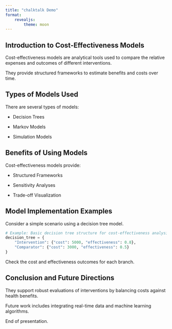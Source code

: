 ```yaml
---
title: "chalktalk Demo"
format: 
    revealjs:
        theme: moon
---
```


## Introduction to Cost-Effectiveness Models

::: {.fragment ttv="Welcome to our presentation on the uses of models for cost-effectiveness analyses. Today, we'll explore what cost-effectiveness models are and why they are crucial."}
Cost-effectiveness models are analytical tools used to compare the relative expenses and outcomes of different interventions.
:::

::: {.fragment tts="These models help decision-makers allocate resources efficiently by weighing costs against health outcomes."}
They provide structured frameworks to estimate benefits and costs over time.
:::

## Types of Models Used

::: {.fragment ttv="Let's discuss the types of models commonly used in cost-effectiveness analyses."}
There are several types of models:
:::

::: {.fragment tts="One common type is the decision tree, which is ideal for short-term analyses with limited outcomes."}
- Decision Trees
:::

::: {.fragment tts="Another important type is the Markov model, which is great for modeling chronic conditions and long-term outcomes."}
- Markov Models
:::

::: {.fragment tts="Simulation models like Monte Carlo simulations add another layer of complexity to capture uncertainty in parameters."}
- Simulation Models
:::

## Benefits of Using Models

::: {.fragment ttv="Models offer several benefits in cost-effectiveness analyses. We'll highlight the key advantages."}
Cost-effectiveness models provide:
:::

::: {.fragment tts="They allow for the structuring of complex decision problems into more manageable parts."}
- Structured Frameworks
:::

::: {.fragment tts="They facilitate sensitivity analyses to test how changes in assumptions impact the overall outcomes."}
- Sensitivity Analyses
:::

::: {.fragment tts="They enable the visualization of trade-offs between cost and effect, guiding effective resource allocation."}
- Trade-off Visualization
:::

## Model Implementation Examples

::: {.fragment ttv="Now, let's take a closer look at some code examples that implement these models."}
Consider a simple scenario using a decision tree model.
:::

::: {.fragment tts="Below is an example snippet in Python that outlines a basic decision tree for cost-effectiveness analysis."}
```python
# Example: Basic decision tree structure for cost-effectiveness analysis
decision_tree = {
    "Intervention": {"cost": 5000, "effectiveness": 0.8},
    "Comparator": {"cost": 3000, "effectiveness": 0.5}
}
```
:::

::: {.fragment tts="This code creates a simple dictionary representing two decision branches with associated costs and effectiveness."}
Check the cost and effectiveness outcomes for each branch.
:::

## Conclusion and Future Directions

::: {.fragment ttv="In conclusion, cost-effectiveness models serve as valuable tools in healthcare and policy decision-making."}
They support robust evaluations of interventions by balancing costs against health benefits.
:::

::: {.fragment tts="Looking ahead, advancements in modeling techniques and data availability promise more precise and dynamic cost-effectiveness analyses."}
Future work includes integrating real-time data and machine learning algorithms.
:::

::: {.fragment tts="Thank you for your attention. This session provided an overview, detailed discussion on model types, benefits, and practical examples in cost-effectiveness analyses."}
End of presentation.
:::